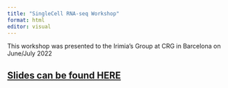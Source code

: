 ```yaml
---
title: "SingleCell RNA-seq Workshop"
format: html
editor: visual
---
```


This workshop was presented to the Irimia's Group at CRG in Barcelona on June/July 2022


## [Slides can be found HERE](https://docs.google.com/presentation/d/1ER7fkW7oyBnoZ2dJBYBHY_Ckr3EiyjVdpq_KgdpHKnQ/edit?usp=sharing)
